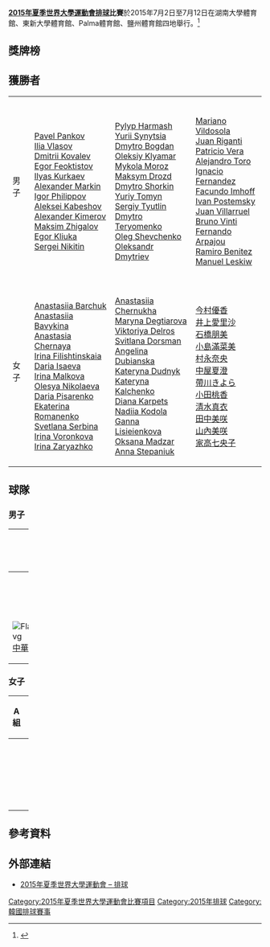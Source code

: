 {{Infobox Universiade event
| event = 排球
| games = 2015年夏季
| image = [[File:Volleyball_pictogram.svg|100px]]
| venue = 湖南大學體育館、東新大學體育館、Palma體育館、鹽州體育館
| dates = {{Start date|2015|7|2}} – {{Start date|2015|7|12}}
| competitors = 
| nations = 
| teams = 
| governing_body = 
| win_value =
| gold = 
| goldNOC = 
| silver = 
| silverNOC = 
| bronze = 
| bronzeNOC = 
| prev = [[2013年夏季世界大學運動會排球比賽|2013]]
| next = [[2017年夏季世界大學運動會排球比賽|2017]]
}}

'''[[2015年夏季世界大學運動會|2015年夏季世界大學運動會]][[排球|排球]]比賽'''於2015年7月2日至7月12日在湖南大學體育館、東新大學體育館、Palma體育館、鹽州體育館四地舉行。<ref>{{cite web|url=http://www.gwangju2015.com/sports/volleyball/|title=Volleyball - 2015 Gwangju Summer Universiade|publisher=gwangju2015.com|accessdate=2015-07-08|deadurl=yes|archiveurl=https://web.archive.org/web/20160304194737/http://www.gwangju2015.com/sports/volleyball/|archivedate=2016-03-04}}</ref>

== 獎牌榜 ==
{{Medals table
 | caption        = 
 | host           = 
 | flag_template  = flagIOC2team
 | event          = 2015年夏季世界大學運動會
 | team           = 代表團
 | gold_RUS = 2 | silver_RUS = 0 | bronze_RUS = 0
 | gold_UKR = 0 | silver_UKR = 2 | bronze_UKR = 0
 | gold_ARG = 0 | silver_ARG = 0 | bronze_ARG = 1
 | gold_JPN = 0 | silver_JPN = 0 | bronze_JPN = 1
}}

== 獲勝者 ==
{| {{MedalistTable|type=項目|columns=1}}
|-
| 男子<br>{{DetailsLink|2015年夏季世界大學運動會排球比賽男子賽事}}
| {{flagIOC2team|RUS|2015 Summer Universiade}}<br>[[Pavel_Pankov|Pavel Pankov]]<br>[[Ilia_Vlasov|Ilia Vlasov]]<br>[[Dmitrii_Kovalev|Dmitrii Kovalev]]<br>[[Egor_Feoktistov|Egor Feoktistov]]<br>[[Ilyas_Kurkaev|Ilyas Kurkaev]]<br>[[Alexander_Markin|Alexander Markin]]<br>[[Igor_Philippov|Igor Philippov]]<br>[[Aleksei_Kabeshov|Aleksei Kabeshov]]<br>[[Alexander_Kimerov|Alexander Kimerov]]<br>[[Maksim_Zhigalov|Maksim Zhigalov]]<br>[[Egor_Kliuka|Egor Kliuka]]<br>[[Sergey_Nikitin_(volleyball)|Sergei Nikitin]] 
| {{flagIOC2team|UKR|2015 Summer Universiade}}<br>[[Pylyp_Harmash|Pylyp Harmash]]<br>[[Yurii_Synytsia|Yurii Synytsia]]<br>[[Dmytro_Bogdan|Dmytro Bogdan]]<br>[[Oleksiy_Klyamar|Oleksiy Klyamar]]<br>[[Mykola_Moroz|Mykola Moroz]]<br>[[Maksym_Drozd|Maksym Drozd]]<br>[[Dmytro_Shorkin|Dmytro Shorkin]]<br>[[Yuriy_Tomyn|Yuriy Tomyn]]<br>[[Sergiy_Tyutlin|Sergiy Tyutlin]]<br>[[Dmytro_Teryomenko|Dmytro Teryomenko]]<br>[[Oleg_Shevchenko|Oleg Shevchenko]]<br>[[Oleksandr_Dmytriev|Oleksandr Dmytriev]]
| {{flagIOC2team|ARG|2015 Summer Universiade}}<br>[[Mariano_Vildosola|Mariano Vildosola]]<br>[[Juan_Riganti|Juan Riganti]]<br>[[Patricio_Vera|Patricio Vera]]<br>[[Alejandro_Toro|Alejandro Toro]]<br>[[Ignacio_Fernandez|Ignacio Fernandez]]<br>[[Facundo_Imhoff|Facundo Imhoff]]<br>[[Ivan_Postemsky|Ivan Postemsky]]<br>[[Juan_Villarruel|Juan Villarruel]]<br>[[Bruno_Vinti|Bruno Vinti]]<br>[[Fernando_Arpajou|Fernando Arpajou]]<br>[[Ramiro_Benitez|Ramiro Benitez]]<br>[[Manuel_Leskiw|Manuel Leskiw]]
|-
| 女子<br>{{DetailsLink|2015年夏季世界大學運動會排球比賽女子賽事}}
| {{flagIOC2|RUS|2015年夏季世界大學運動會}}<br/>[[Anastasiia_Barchuk|Anastasiia Barchuk]]<br>[[Anastasiia_Bavykina|Anastasiia Bavykina]]<br>[[Anastasia_Chernaya|Anastasia Chernaya]]<br>[[Irina_Filishtinskaia|Irina Filishtinskaia]]<br>[[Daria_Isaeva|Daria Isaeva]]<br>[[Irina_Malkova|Irina Malkova]]<br>[[Olesya_Nikolaeva|Olesya Nikolaeva]]<br>[[Daria_Pisarenko|Daria Pisarenko]]<br>[[Ekaterina_Romanenko|Ekaterina Romanenko]]<br>[[Svetlana_Serbina|Svetlana Serbina]]<br>[[Irina_Voronkova|Irina Voronkova]]<br>[[Irina_Zaryazhko|Irina Zaryazhko]] 
| {{flagIOC2|UKR|2015年夏季世界大學運動會}}<br/>[[Anastasiia_Chernukha|Anastasiia Chernukha]]<br>[[Maryna_Degtiarova|Maryna Degtiarova]]<br>[[Viktoriya_Delros|Viktoriya Delros]]<br>[[Svitlana_Dorsman|Svitlana Dorsman]]<br>[[Angelina_Dubianska|Angelina Dubianska]]<br>[[Kateryna_Dudnyk|Kateryna Dudnyk]]<br>[[Kateryna_Kalchenko|Kateryna Kalchenko]]<br>[[Diana_Karpets|Diana Karpets]]<br>[[Nadiia_Kodola|Nadiia Kodola]]<br>[[Ganna_Lisieienkova|Ganna Lisieienkova]]<br>[[Oksana_Madzar|Oksana Madzar]]<br>[[Anna_Stepaniuk|Anna Stepaniuk]] 
| {{flagIOC2|JPN|2015年夏季世界大學運動會}}<br/>[[今村優香|今村優香]]<br>[[井上愛里沙|井上愛里沙]]<br>[[石橋朋美|石橋朋美]]<br>[[小島滿菜美|小島滿菜美]]<br>[[村永奈央|村永奈央]]<br>[[中屋夏澄|中屋夏澄]]<br>[[帶川きよら|帶川きよら]]<br>[[小田桃香|小田桃香]]<br>[[清水真衣|清水真衣]]<br>[[田中美咲|田中美咲]]<br>[[山內美咲|山內美咲]]<br>[[家高七央子|家高七央子]]  
|}

== 球隊 ==
=== 男子 ===
{|class=wikitable width=100%
|-
!width=20%|A組
!width=20%|B組 
!width=20%|C組 
!width=20%|D組 
|- valign=top
|{{flagIOC2|ARG|2015年夏季世界大學運動會}}<br>{{flagIOC2|AUS|2015年夏季世界大學運動會}}<br>{{flagIOC2|CZE|2015年夏季世界大學運動會}}<br>{{flagIOC2|KOR|2015年夏季世界大學運動會}}<br>[[File:Flag_of_Chinese_Taipei_for_Universiade.svg|border]] [[2015年夏季世界大學運動會中華台北代表團|中華台北]]<br>{{flagIOC2|USA|2015年夏季世界大學運動會}}
|{{flagIOC2|CAN|2015年夏季世界大學運動會}}<br>{{flagIOC2|IRI|2015年夏季世界大學運動會}}<br>{{flagIOC2|RUS|2015年夏季世界大學運動會}}<br>{{flagIOC2|SUI|2015年夏季世界大學運動會}}<br>{{flagIOC2|THA|2015年夏季世界大學運動會}}
|{{flagIOC2|BRA|2015年夏季世界大學運動會}}<br>{{flagIOC2|CHI|2015年夏季世界大學運動會}}<br>{{flagIOC2|COL|2015年夏季世界大學運動會}}<br>{{flagIOC2|HKG|2015年夏季世界大學運動會}}<br>{{flagIOC2|JPN|2015年夏季世界大學運動會}}
|{{flagIOC2|CHN|2015年夏季世界大學運動會}}<br>{{flagIOC2|LAT|2015年夏季世界大學運動會}}<br>{{flagIOC2|MEX|2015年夏季世界大學運動會}}<br>{{flagIOC2|UKR|2015年夏季世界大學運動會}}<br>{{flagIOC2|VEN|2015年夏季世界大學運動會}}
|}

=== 女子 ===
{|class=wikitable width=100%
|-
 
!width=20%|A組
!width=20%|B組 
!width=20%|C組 
!width=20%|D組 
|- valign=top
|{{flagIOC2|CHI|2015年夏季世界大學運動會}}<br>{{flagIOC2|CHN|2015年夏季世界大學運動會}}<br>{{flagIOC2|COL|2015年夏季世界大學運動會}}<br>{{flagIOC2|KOR|2015年夏季世界大學運動會}}
|{{flagIOC2|RUS|2015年夏季世界大學運動會}}<br>{{flagIOC2|SUI|2015年夏季世界大學運動會}}<br>[[File:Flag_of_Chinese_Taipei_for_Universiade.svg|border]] [[2015年夏季世界大學運動會中華台北代表團|中華台北]]<br>{{flagIOC2|UKR|2015年夏季世界大學運動會}}
|{{flagIOC2|BRA|2015年夏季世界大學運動會}}<br>{{flagIOC2|FIN|2015年夏季世界大學運動會}}<br>{{flagIOC2|JPN|2015年夏季世界大學運動會}}<br>{{flagIOC2|USA|2015年夏季世界大學運動會}}
|{{flagIOC2|CAN|2015年夏季世界大學運動會}}<br>{{flagIOC2|THA|2015年夏季世界大學運動會}}<br>{{flagIOC2|TUR|2015年夏季世界大學運動會}}<br>{{flagIOC2|ZIM|2015年夏季世界大學運動會}}
|}

== 參考資料 ==
{{reflist}}

== 外部連結 ==
* [https://web.archive.org/web/20160304194737/http://www.gwangju2015.com/sports/volleyball/ 2015年夏季世界大學運動會 – 排球]

{{2015年夏季世界大學運動會比賽項目}}
{{夏季世界大學運動會排球比賽}}

[[Category:2015年夏季世界大學運動會比賽項目|Category:2015年夏季世界大學運動會比賽項目]]
[[Category:2015年排球|Category:2015年排球]]
[[Category:韓國排球賽事|Category:韓國排球賽事]]